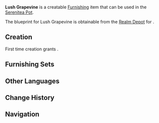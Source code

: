 {{Furnishing Infobox
|id             = 374105
|image          = Item Lush Grapevine.png
|category       = Outdoor Furnishing
|subcategory    = Fence
|rarity         = 3
|adeptal_energy = 60
|load           = 65
|reduced_load   = 65
|description    = A dense vine frame, upon which fruit shall be hung, all of which have hopes of someday becoming fine wine and being sold for a pretty price...<br />But before that, these grapes must have the fortune to avoid being turned into juice by the [[Diluc|Dawn Winery's master]] and thus coming to an ignominious end.
|blueprint      = [[Realm Depot]]
}}
'''Lush Grapevine''' is a creatable [[Furnishing]] item that can be used in the [[Serenitea Pot]].

The blueprint for Lush Grapevine is obtainable from the [[Realm Depot]] for {{Item|Realm Currency|24|x=160}}.

==Creation==
First time creation grants {{Item|Trust|24|x=60}}.
{{Recipe
|type = Creation
|time = 14h
|Fir Wood = 12
|sort = Fir Wood
}}

==Furnishing Sets==
{{Craft Usage}}

==Other Languages==
{{Other Languages
|default_hidden = 1
|en      = Lush Grapevine
|zhs     = 葱郁的葡萄藤
|zhs_rm  = Cōngyù de Pútáo Téng
|zht     = 蔥鬱的葡萄藤
|zht_rm  = Cōngyù de Pútáo Téng
|ja      = 蔓延るブドウ藤
|ja_rm   = Habikoru Budou Fuji{{Assumed}}
|ko      = 울창한 포도 넝쿨
|ko_rm   = 
|es      = Vid exuberante
|fr      = Vignes luxuriantes
|ru      = Пышная виноградная лоза
|th      = เถาวัลย์องุ่นเขียวชอุ่ม
|th_rm   = 
|vi      = Dây Nho Xanh Ngát
|de      = Üppige Weinrebe
|id      = Rambatan Anggur yang Subur
|pt      = Videira Viçosa
}}

==Change History==
{{Change History|1.5}}

==Navigation==
{{Furnishing Navbox/Exterior|Outdoor Furnishing}}